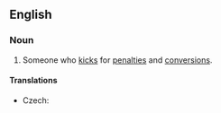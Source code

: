 ==English==

===Noun===
{{en-noun}}

# {{rugby}} Someone who [[kick]]s for [[penalty|penalties]] and [[conversion]]s.

====Translations====
{{trans-top|rugby player}}
* Czech: {{t|cs|kopáč|m}}
{{trans-mid}}
{{trans-bottom}}